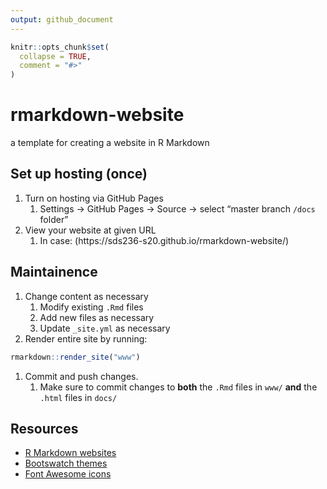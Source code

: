 ```yaml
---
output: github_document
---
```


<!-- README.md is generated from README.Rmd. Please edit that file -->

```r
knitr::opts_chunk$set(
  collapse = TRUE,
  comment = "#>"
)
```

# rmarkdown-website

<!-- badges: start -->
<!-- badges: end -->

a template for creating a website in R Markdown

## Set up hosting (once)

1. Turn on hosting via GitHub Pages
    1. Settings -> GitHub Pages -> Source -> select "master branch `/docs` folder"
1. View your website at given URL
    1. In case: (https://sds236-s20.github.io/rmarkdown-website/)

## Maintainence

1. Change content as necessary
    1. Modify existing `.Rmd` files
    1. Add new files as necessary
    1. Update `_site.yml` as necessary
1. Render entire site by running:

```r
rmarkdown::render_site("www")
```

1. Commit and push changes. 
    1. Make sure to commit changes to **both** the `.Rmd` files in `www/` **and** the `.html` files in `docs/`

## Resources

- [R Markdown websites](https://bookdown.org/yihui/rmarkdown/rmarkdown-site.html)
- [Bootswatch themes](https://bootswatch.com/3/)
- [Font Awesome icons](https://fontawesome.com/icons?d=gallery&m=free)

